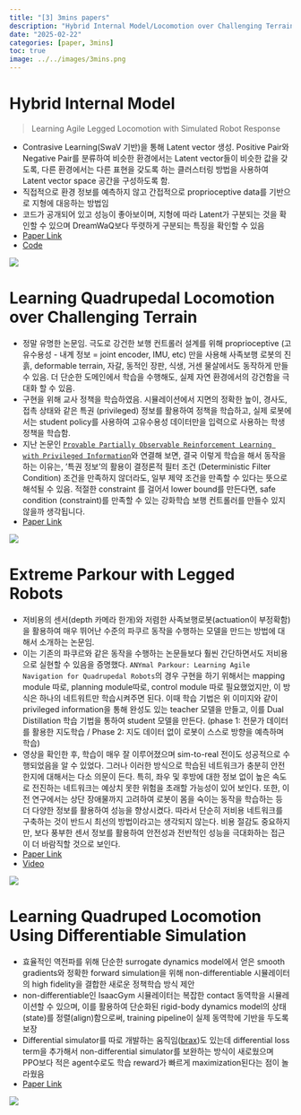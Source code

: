 ```yaml
---
title: "[3] 3mins papers"
description: "Hybrid Internal Model/Locomotion over Challenging Terrain/Extreme Parkour/Differentiable Simulation"
date: "2025-02-22"
categories: [paper, 3mins]
toc: true
image: ../../images/3mins.png
---
```


# Hybrid Internal Model
> Learning Agile Legged Locomotion with Simulated Robot Response

- Contrasive Learning(SwaV 기반)을 통해 Latent vector 생성. Positive Pair와 Negative Pair를 분류하여 비슷한 환경에서는 Latent vector들이 비슷한 값을 갖도록, 다른 환경에서는 다른 표현을 갖도록 하는 클러스터링 방법을 사용하여 Latent vector space 공간을 구성하도록 함.
- 직접적으로 환경 정보를 예측하지 않고 간접적으로 proprioceptive data를 기반으로 지형에 대응하는 방법임
- 코드가 공개되어 있고 성능이 좋아보이며, 지형에 따라 Latent가 구분되는 것을 확인할 수 있으며 DreamWaQ보다 뚜렷하게 구분되는 특징을 확인할 수 있음
- [Paper Link](https://arxiv.org/abs/2312.11460)
- [Code](https://github.com/OpenRobotLab/HIMLoco)

![](../../images/2025-02-22-papers/him.png)


# Learning Quadrupedal Locomotion over Challenging Terrain

- 정말 유명한 논문임. 극도로 강건한 보행 컨트롤러 설계를 위해 proprioceptive (고유수용성 - 내계 정보 = joint encoder, IMU, etc) 만을 사용해 사족보행 로봇의 진흙, deformable terrain, 자갈, 동적인 장판, 식생, 거센 물살에서도 동작하게 만들 수 있음. 더 단순한 도메인에서 학습을 수행해도, 실제 자연 환경에서의 강건함을 극대화 할 수 있음. 
-  구현을 위해 교사 정책을 학습하였음. 시뮬레이션에서 지면의 정확한 높이, 경사도, 접촉 상태와 같은 특권 (privileged) 정보를 활용하여 정책을 학습하고, 실제 로봇에서는 student policy를 사용하여 고유수용성 데이터만을 입력으로 사용하는 학생 정책을 학습함. 
-  지난 논문인 [`Provable Partially Observable Reinforcement Learning with Privileged Information`](https://beyondstepsrl.github.io/website/post/paper/2025-02-20-papers.html#privileged-information)와 연결해 보면, 결국 이렇게 학습을 해서 동작을 하는 이유는, '특권 정보'의 활용이 결정론적 필터 조건 (Deterministic Filter Condition) 조건을 만족하지 않더라도, 일부 제약 조건을 만족할 수 있다는 뜻으로 해석될 수 있음. 적절한 constraint 를 걸어서 lower bound를 만든다면, safe condition (constraint)를 만족할 수 있는 강화학습 보행 컨트롤러를 만들수 있지 않을까 생각됩니다. 
- [Paper Link](https://arxiv.org/abs/2010.11251)

![](../../images/2025-02-22-papers/image-20250223100953289.png)


# Extreme Parkour with Legged Robots

- 저비용의 센서(depth 카메라 한개)와 저렴한 사족보행로봇(actuation이 부정확함)을 활용하여 매우 뛰어난 수준의 파쿠르 동작을 수행하는 모델을 만드는 방법에 대해서 소개하는 논문임.
- 이는 기존의 파쿠르와 같은 동작을 수행하는 논문들보다 훨씬 간단하면서도 저비용으로 실현할 수 있음을 증명했다. `ANYmal Parkour: Learning Agile Navigation for Quadrupedal Robots`의 경우 구현을 하기 위해서는 mapping module 따로, planning module따로, control module 따로 필요했었지만, 이 방식은 하나의 네트워트만 학습시켜주면 된다. 이때 학습 기법은 위 이미지와 같이 privileged information을 통해 완성도 있는 teacher 모델을 만들고, 이를 Dual Distillation 학습 기법을 통하여 student 모델을 만든다. (phase 1: 전문가 데이터를 활용한 지도학습 / Phase 2: 지도 데이터 없이 로봇이 스스로 방향을 예측하며 학습)
- 영상을 확인한 후, 학습이 매우 잘 이루어졌으며 sim-to-real 전이도 성공적으로 수행되었음을 알 수 있었다. 그러나 이러한 방식으로 학습된 네트워크가 충분히 안전한지에 대해서는 다소 의문이 든다. 특히, 좌우 및 후방에 대한 정보 없이 높은 속도로 전진하는 네트워크는 예상치 못한 위험을 초래할 가능성이 있어 보인다. 또한, 이전 연구에서는 상단 장애물까지 고려하여 로봇이 몸을 숙이는 동작을 학습하는 등 더 다양한 정보를 활용하여 성능을 향상시켰다. 따라서 단순히 저비용 네트워크를 구축하는 것이 반드시 최선의 방법이라고는 생각되지 않는다. 비용 절감도 중요하지만, 보다 풍부한 센서 정보를 활용하여 안전성과 전반적인 성능을 극대화하는 접근이 더 바람직할 것으로 보인다.
- [Paper Link](https://arxiv.org/pdf/2309.14341)
- [Video](https://www.youtube.com/watch?v=cqvAgcQl6s4&t=82s)

![](../../images/2025-02-22-papers/image-20250223131734317.png)

# Learning Quadruped Locomotion Using Differentiable Simulation

- 효율적인 역전파를 위해 단순한 surrogate dynamics model에서 얻은 smooth gradients와 정확한 forward simulation을 위해 non-differentiable 시뮬레이터의 high fidelity을 결합한 새로운 정책학습 방식 제안
- non-differentiable인 IsaacGym 시뮬레이터는 복잡한 contact 동역학을 시뮬레이션할 수 있으며, 이를 활용하여 단순화된 rigid-body dynamics model의 상태(state)를 정렬(align)함으로써, training pipeline이 실제 동역학에 기반을 두도록 보장
- Differential simulator를 따로 개발하는 움직임([brax](https://arxiv.org/abs/2106.13281))도 있는데 differential loss term을 추가해서 non-differential simulator를 보완하는 방식이 새로웠으며 PPO보다 적은 agent수로도 학습 reward가 빠르게 maximization된다는 점이 놀라웠음
- [Paper Link](https://arxiv.org/abs/2403.14864)

![](../../images/2025-02-22-papers/image-20250223131803001.png)
